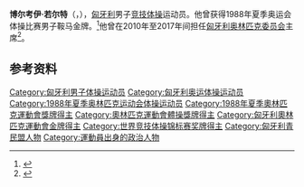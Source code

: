 {{NoteTA|G1=Sports}}
{{eastern name order|[[匈牙利语|匈牙利语]]}}

'''博尔考伊·若尔特'''（{{lang-hu|Borkai Zsolt}}，{{bd|1965年|8月31日||}}），[[匈牙利|匈牙利]]男子[[竞技体操|竞技体操]]运动员。他曾获得1988年夏季奥运会体操比赛男子鞍马金牌。<ref>{{Cite web|title=Zsolt BORKAI|url=https://www.olympic.org/zsolt-borkai|accessdate=2021-03-27|work=International Olympic Committee|archive-date=2020-11-26|archive-url=https://web.archive.org/web/20201126200059/https://www.olympic.org/zsolt-borkai|dead-url=no}}</ref>他曾在2010年至2017年间担任[[匈牙利奥林匹克委员会|匈牙利奥林匹克委员会]]主席<ref>{{cite news |last=Ághassi |first=Antal |title=Borkai elbukott, Kulcsár az új MOB-elnök |publisher=Index.hu |date=2017-05-02 |access-date=2017-05-02 |url=http://index.hu/sport/2017/05/02/tisztujito_kozgyules_mob/ |archive-date=2020-10-21 |archive-url=https://web.archive.org/web/20201021202652/https://index.hu/sport/2017/05/02/tisztujito_kozgyules_mob/ |dead-url=no }}</ref>。

== 参考资料 ==
{{reflist}}

{{奥林匹克运动会体操比赛男子鞍马冠军}}
{{世界體操錦標賽男子鞍馬冠軍}}

{{Authority control}}
{{DEFAULTSORT:Borkai, Zsolt}}
[[Category:匈牙利男子体操运动员|Category:匈牙利男子体操运动员]]
[[Category:匈牙利奥运体操运动员|Category:匈牙利奥运体操运动员]]
[[Category:1988年夏季奥林匹克运动会体操运动员|Category:1988年夏季奥林匹克运动会体操运动员]]
[[Category:1988年夏季奧林匹克運動會獎牌得主|Category:1988年夏季奧林匹克運動會獎牌得主]]
[[Category:奧林匹克運動會體操獎牌得主|Category:奧林匹克運動會體操獎牌得主]]
[[Category:匈牙利奧林匹克運動會金牌得主|Category:匈牙利奧林匹克運動會金牌得主]]
[[Category:世界竞技体操锦标赛奖牌得主|Category:世界竞技体操锦标赛奖牌得主]]
[[Category:匈牙利青民盟人物|Category:匈牙利青民盟人物]]
[[Category:運動員出身的政治人物|Category:運動員出身的政治人物]]